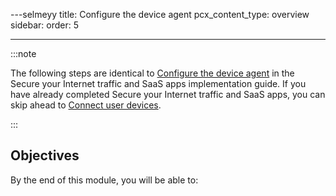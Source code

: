 ---selmeyy
title: Configure the device agent
pcx_content_type: overview
sidebar:
  order: 5

---


<Render file="zero-trust/configure-device-agent-description" />

:::note


The following steps are identical to [Configure the device agent](/learning-paths/secure-internet-traffic/configure-device-agent/) in the Secure your Internet traffic and SaaS apps implementation guide. If you have already completed Secure your Internet traffic and SaaS apps, you can skip ahead to [Connect user devices](/learning-paths/replace-vpn/connect-devices/).


:::

## Objectives

By the end of this module, you will be able to:

<Render file="zero-trust/configure-device-agent-objectives" />
